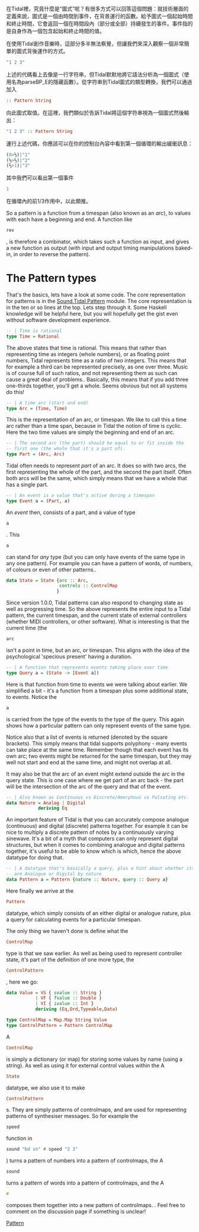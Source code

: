 在Tidal裡，究竟什麼是“圖式”呢？有很多方式可以回答這個問題：就技術層面的定義來說，圖式是一個由時間到事件，在背景運行的函數。給予圖式一個起始時間和終止時間，它會返回一個在時間段內（部分或全部）持續發生的事件。事件指的是自身作為一個包含起始和終止時間的值。

在使用Tidal創作音樂時，這部分多半無法察覺，但讓我們來深入觀察一個非常簡單的圖式背後運作的方式。

<syntaxhighlight lang="Haskell">
"1 2 3"
</syntaxhighlight>

上述的代碼看上去像是一行字符串，但Tidal默默地將它語法分析為一個圖式（使用名為parseBP_E的隱藏函數）。從字符串到Tidal圖式的類型轉換，我們可以通過加入<syntaxhighlight lang="Haskell" inline>:: Pattern String</syntaxhighlight> 向此圖式取值。在這裡，我們類似於告訴Tidal將這個字符串視為一個圖式然後輸出：

<syntaxhighlight lang="Haskell">
"1 2 3" :: Pattern String
</syntaxhighlight>

運行上述代碼，你應該可以在你的控制台內容中看到第一個循環的輸出緩衝訊息：

<syntaxhighlight lang="Haskell">
(0>⅓)|"1"
(⅓>⅔)|"2"
(⅔>1)|"3"
</syntaxhighlight>

其中我們可以看出第一個事件<syntaxhighlight lang="Haskell" inline>1</syntaxhighlight> 在循環內的前1/3作用中，以此類推。

So a pattern is a function from a timespan (also known as an ''arc''), to values with each have a beginning and end. A function like <syntaxhighlight lang="Haskell" inline>rev</syntaxhighlight>, is therefore a combinator, which takes such a function as input, and gives a new function as output (with input and output timing manipulations baked-in, in order to reverse the pattern).

= The Pattern types =

That's the basics, lets have a look at some code. The core representation for patterns is in the [https://github.com/tidalcycles/Tidal/blob/master/src/Sound/Tidal/Pattern.hs Sound.Tidal.Pattern] module. The core representation is in the ten or so lines at the top. Lets step through it. Some Haskell knowledge will be helpful here, but you will hopefully get the gist even without software development experience.

<syntaxhighlight lang="Haskell">
-- | Time is rational
type Time = Rational
</syntaxhighlight>

The above states that time is rational. This means that rather than representing time as integers (whole numbers), or as floating point numbers, Tidal represents time as a ratio of ''two'' integers. This means that for example a third can be represented precisely, as one over three. Music is of course full of such ratios, and not representing them as such can cause a great deal of problems.. Basically, this means that if you add three one-thirds together, you'll get a whole. Seems obvious but not all systems do this!

<syntaxhighlight lang="Haskell">
-- | A time arc (start and end)
type Arc = (Time, Time)
</syntaxhighlight>

This is the representation of an arc, or timespan. We like to call this a time arc rather than a time span, because in Tidal the notion of time is cyclic. Here the two time values are simply the beginning and end of an arc.

<syntaxhighlight lang="Haskell">
-- | The second arc (the part) should be equal to or fit inside the
-- first one (the whole that it's a part of).
type Part = (Arc, Arc)
</syntaxhighlight>

Tidal often needs to represent ''part'' of an arc. It does so with two arcs, the first representing the whole of the part, and the second the part itself. Often both arcs will be the same, which simply means that we have a whole that has a single part.

<syntaxhighlight lang="Haskell">
-- | An event is a value that's active during a timespan
type Event a = (Part, a)
</syntaxhighlight>

An ''event'' then, consists of a part, and a value of type <syntaxhighlight lang="Haskell" inline>a</syntaxhighlight>. This <syntaxhighlight lang="Haskell" inline>a</syntaxhighlight> can stand for ''any'' type (but you can only have events of the same type in any one pattern). For example you can have a pattern of words, of numbers, of colours or even of other patterns..

<syntaxhighlight lang="Haskell">
data State = State {arc :: Arc,
                    controls :: ControlMap
                   }
</syntaxhighlight>

Since version 1.0.0, Tidal patterns can also respond to changing state as well as progressing time. So the above represents the entire input to a Tidal pattern, the current timespan, and the current state of external controllers (whether MIDI controllers, or other software). What is interesting is that the current time (the <syntaxhighlight lang="Haskell" inline>arc</syntaxhighlight> isn't a point in time, but an arc, or timespan. This aligns with the idea of the psychological 'specious present' having a duration.

<syntaxhighlight lang="Haskell">
-- | A function that represents events taking place over time
type Query a = (State -> [Event a])
</syntaxhighlight>

Here is that function from time to events we were talking about earlier. We simplified a bit - it's a function from a timespan plus some additional state, to events. Notice the <syntaxhighlight lang="Haskell" inline>a</syntaxhighlight> is carried from the type of the events to the type of the query. This again shows how a particular pattern can only represent events of the same type. 

Notice also that a list of events is returned (denoted by the square brackets). This simply means that tidal supports polyphony - many events can take place at the same time. Remember though that each event has its own arc; two events might be returned for the same timespan, but they may well not start and end at the same time, and might not overlap at all.

It may also be that the arc of an event might extend outside the arc in the query state. This is one case where we get part of an arc back - the part will be the intersection of the arc of the query and that of the event.

<syntaxhighlight lang="Haskell">
-- | Also known as Continuous vs Discrete/Amorphous vs Pulsating etc.
data Nature = Analog | Digital
            deriving Eq
</syntaxhighlight>

An important feature of Tidal is that you can accurately compose analogue (continuous) and digital (discrete) patterns together. For example it can be nice to multiply a discrete pattern of notes by a continuously varying sinewave. It's a bit of a myth that computers can only represent digital structures, but when it comes to combining analogue and digital patterns together, it's useful to be able to know which is which, hence the above datatype for doing that.

<syntaxhighlight lang="Haskell">
-- | A datatype that's basically a query, plus a hint about whether its events
-- are Analogue or Digital by nature
data Pattern a = Pattern {nature :: Nature, query :: Query a}
</syntaxhighlight>

Here finally we arrive at the <syntaxhighlight lang="Haskell" inline>Pattern</syntaxhighlight> datatype, which simply consists of an either digital or analogue nature, plus a query for calculating events for a particular timespan.

The only thing we haven't done is define what the <syntaxhighlight lang="Haskell" inline>ControlMap</syntaxhighlight> type is that we saw earlier. As well as being used to represent controller state, it's part of the definition of one more type, the <syntaxhighlight lang="Haskell" inline>ControlPattern</syntaxhighlight>, here we go:

<syntaxhighlight lang="Haskell">
data Value = VS { svalue :: String }
           | VF { fvalue :: Double }
           | VI { ivalue :: Int }
           deriving (Eq,Ord,Typeable,Data)

type ControlMap = Map.Map String Value
type ControlPattern = Pattern ControlMap
</syntaxhighlight>

A <syntaxhighlight lang="Haskell" inline>ControlMap</syntaxhighlight> is simply a dictionary (or map) for storing some values by name (using a string). As well as using it for external control values within the A <syntaxhighlight lang="Haskell" inline>State</syntaxhighlight> datatype, we also use it to make <syntaxhighlight lang="Haskell" inline>ControlPattern</syntaxhighlight>s. They are simply patterns of controlmaps, and are used for representing patterns of synthesiser messages. So for example the <syntaxhighlight lang="Haskell" inline>speed</syntaxhighlight> function in <syntaxhighlight lang="Haskell" inline>sound "bd sn" # speed "2 3"</syntaxhighlight>) turns a pattern of numbers into a pattern of controlmaps, the A <syntaxhighlight lang="Haskell" inline>sound</syntaxhighlight> turns a pattern of words into a pattern of controlmaps, and the A <syntaxhighlight lang="Haskell" inline>#</syntaxhighlight> composes them together into a new pattern of controlmaps.
.
Feel free to comment on the discussion page if something is unclear!
[[Category:Reference|Pattern]]